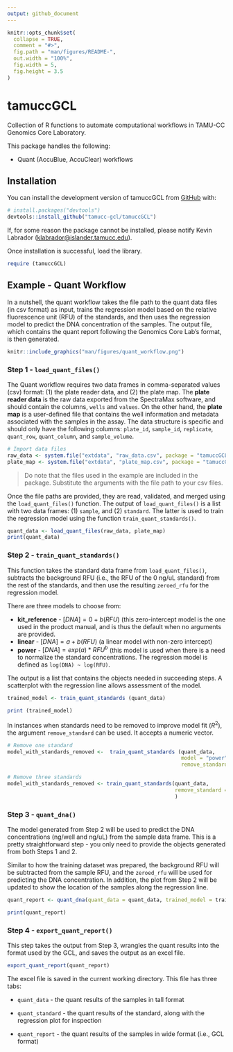 ```yaml
---
output: github_document
---
```


<!-- README.md is generated from README.Rmd. Please edit that file -->

```r
knitr::opts_chunk$set(
  collapse = TRUE,
  comment = "#>",
  fig.path = "man/figures/README-",
  out.width = "100%",
  fig.width = 5,
  fig.height = 3.5
)

```

# tamuccGCL

<!-- badges: start -->

<!-- badges: end -->

Collection of R functions to automate computational workflows in TAMU-CC Genomics Core Laboratory.

This package handles the following:

-   Quant (AccuBlue, AccuClear) workflows

## Installation

You can install the development version of tamuccGCL from [GitHub](https://github.com/) with:

``` r
# install.packages("devtools")
devtools::install_github("tamucc-gcl/tamuccGCL")
```

If, for some reason the package cannot be installed, please notify Kevin Labrador ([klabrador\@islander.tamucc.edu](mailto:klabrador@islander.tamucc.edu){.email}).

Once installation is successful, load the library.

```r
require (tamuccGCL)
```

## Example - Quant Workflow

In a nutshell, the quant workflow takes the file path to the quant data files (in csv format) as input, trains the regression model based on the relative fluorescence unit (RFU) of the standards, and then uses the regression model to predict the DNA concentration of the samples. The output file, which contains the quant report following the Genomics Core Lab's format, is then generated.

```r
knitr::include_graphics("man/figures/quant_workflow.png")
```

### Step 1 - `load_quant_files()`

The Quant workflow requires two data frames in comma-separated values (csv) format: (1) the plate reader data, and (2) the plate map. The **plate reader data** is the raw data exported from the SpectraMax software, and should contain the columns, `wells` and `values`. On the other hand, the **plate map** is a user-defined file that contains the well information and metadata associated with the samples in the assay. The data structure is specific and should only have the following columns: `plate_id`, `sample_id`, `replicate`, `quant_row`, `quant_column`, and `sample_volume`.

```r
# Import data files
raw_data <- system.file("extdata", "raw_data.csv", package = "tamuccGCL") 
plate_map <- system.file("extdata", "plate_map.csv", package = "tamuccGCL")
```

> Do note that the files used in the example are included in the package. Substitute the arguments with the file path to your csv files.

Once the file paths are provided, they are read, validated, and merged using the `load_quant_files()` function. The output of `load_quant_files()` is a list with two data frames: (1) `sample`, and (2) `standard`. The latter is used to train the regression model using the function `train_quant_standards()`.

```r
quant_data <- load_quant_files(raw_data, plate_map)
print(quant_data)
```

### Step 2 - `train_quant_standards()`

This function takes the standard data frame from `load_quant_files()`, subtracts the background RFU (i.e., the RFU of the 0 ng/uL standard) from the rest of the standards, and then use the resulting `zeroed_rfu` for the regression model.

There are three models to choose from:

-   **kit_reference** - $[DNA] = 0 + b(RFU)$ (this zero-intercept model is the one used in the product manual, and is thus the default when no arguments are provided.
-   **linear** - $[DNA] = a + b(RFU)$ (a linear model with non-zero intercept)
-   **power** - $[DNA] = exp(a) * RFU^b$ (this model is used when there is a need to normalize the standard concentrations. The regression model is defined as `log(DNA) ~ log(RFU)`.

The output is a list that contains the objects needed in succeeding steps. A scatterplot with the regression line allows assessment of the model.

```r
trained_model <- train_quant_standards (quant_data)
```

```r
print (trained_model)
```

In instances when standards need to be removed to improve model fit $(R^2)$, the argument `remove_standard` can be used. It accepts a numeric vector.

```r
# Remove one standard
model_with_standards_removed <-  train_quant_standards (quant_data,
                                                        model = "power", 
                                                        remove_standard = 2)

# Remove three standards
model_with_standards_removed <- train_quant_standards(quant_data,
                                                      remove_standard = c(2, 6, 8)
                                                      )
```

### Step 3 - `quant_dna()`

The model generated from Step 2 will be used to predict the DNA concentrations (ng/well and ng/uL) from the sample data frame. This is a pretty straightforward step - you only need to provide the objects generated from both Steps 1 and 2.

Similar to how the training dataset was prepared, the background RFU will be subtracted from the sample RFU, and the `zeroed_rfu` will be used for predicting the DNA concentration. In addition, the plot from Step 2 will be updated to show the location of the samples along the regression line.

```r
quant_report <- quant_dna(quant_data = quant_data, trained_model = trained_model)


```

```r
print(quant_report)
```

### Step 4 - `export_quant_report()`

This step takes the output from Step 3, wrangles the quant results into the format used by the GCL, and saves the output as an excel file.

```r
export_quant_report(quant_report)
```

The excel file is saved in the current working directory. This file has three tabs:

-   `quant_data` - the quant results of the samples in tall format

-   `quant_standard` - the quant results of the standard, along with the regression plot for inspection

-   `quant_report` - the quant results of the samples in wide format (i.e., GCL format)
